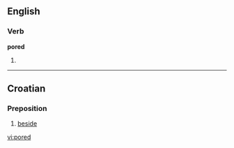 ==English==

===Verb===
'''pored'''

# {{past of|[[pore]]}}

----

==Croatian==

===Preposition===
{{infl|hr|preposition}}

# [[beside]]

[[vi:pored]]